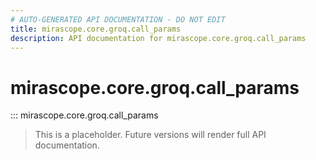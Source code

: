 ```yaml
---
# AUTO-GENERATED API DOCUMENTATION - DO NOT EDIT
title: mirascope.core.groq.call_params
description: API documentation for mirascope.core.groq.call_params
---
```


# mirascope.core.groq.call_params

::: mirascope.core.groq.call_params

> This is a placeholder. Future versions will render full API documentation.
